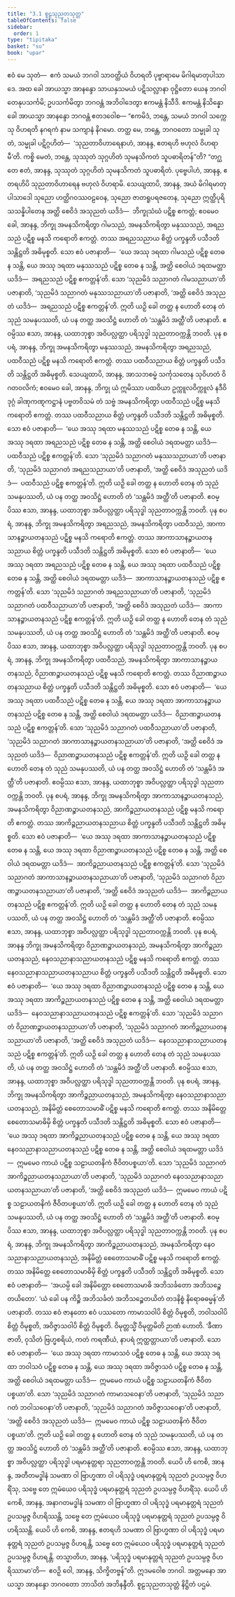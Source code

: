 ```yaml
---
title: "3.1 စူဠသုညတသုတ္တ"
tableOfContents: false
sidebar:
  order: 1
type: "tipitaka"
basket: "su"
book: "upar"
---
```



<DynamicBreadcrumb />

<Division number="176" book="upar">

<Paragraph number="496" book="upar">
ဧဝံ မေ သုတံ—  ဧကံ သမယံ ဘဂဝါ သာဝတ္ထိယံ ဝိဟရတိ ပုဗ္ဗာရာမေ မိဂါရမာတုပါသာဒေ. အထ ခေါ အာယသ္မာ အာနန္ဒော သာယနှသမယံ ပဋိသလ္လာနာ ဝုဋ္ဌိတော ယေန ဘဂဝါ တေနုပသင်္ကမိ; ဥပသင်္ကမိတွာ ဘဂဝန္တံ အဘိဝါဒေတွာ ဧကမန္တံ နိသီဒိ. ဧကမန္တံ နိသိန္နော ခေါ အာယသ္မာ အာနန္ဒော ဘဂဝန္တံ ဧတဒဝေါစ—
</Paragraph>

<Paragraph number="497" book="upar">
“ဧကမိဒံ, ဘန္တေ, သမယံ ဘဂဝါ သက္ကေသု ဝိဟရတိ နဂရကံ နာမ သကျာနံ နိဂမော. တတ္ထ မေ, ဘန္တေ, ဘဂဝတော သမ္မုခါ သုတံ, သမ္မုခါ ပဋိဂ္ဂဟိတံ—  ‘သုညတာဝိဟာရေနာဟံ, အာနန္ဒ, ဧတရဟိ ဗဟုလံ ဝိဟရာမီ’တိ. ကစ္စိ မေတံ, ဘန္တေ, သုဿုတံ သုဂ္ဂဟိတံ သုမနသိကတံ သူပဓာရိတန်”တိ?
</Paragraph>

<Paragraph number="498" book="upar">
“တဂ္ဃ တေ ဧတံ, အာနန္ဒ, သုဿုတံ သုဂ္ဂဟိတံ သုမနသိကတံ သူပဓာရိတံ. ပုဗ္ဗေပါဟံ, အာနန္ဒ, ဧတရဟိပိ သုညတာဝိဟာရေန ဗဟုလံ ဝိဟရာမိ. သေယျထာပိ, အာနန္ဒ, အယံ မိဂါရမာတုပါသာဒေါ သုညော ဟတ္ထိဂဝဿဝဠဝေန, သုညော ဇာတရူပရဇတေန, သုညော ဣတ္ထိပုရိသသန္နိပါတေန အတ္ထိ စေဝိဒံ အသုညတံ ယဒိဒံ—  ဘိက္ခုသံဃံ ပဋိစ္စ ဧကတ္တံ; ဧဝမေဝ ခေါ, အာနန္ဒ, ဘိက္ခု အမနသိကရိတွာ ဂါမသညံ, အမနသိကရိတွာ မနုဿသညံ, အရညသညံ ပဋိစ္စ မနသိ ကရောတိ ဧကတ္တံ. တဿ အရညသညာယ စိတ္တံ ပက္ခန္ဒတိ ပသီဒတိ သန္တိဋ္ဌတိ အဓိမုစ္စတိ. သော ဧဝံ ပဇာနာတိ—  ‘ယေ အဿု ဒရထာ ဂါမသညံ ပဋိစ္စ တေဓ န သန္တိ, ယေ အဿု ဒရထာ မနုဿသညံ ပဋိစ္စ တေဓ န သန္တိ, အတ္ထိ စေဝါယံ ဒရထမတ္တာ ယဒိဒံ—  အရညသညံ ပဋိစ္စ ဧကတ္တန်’တိ. သော ‘သုညမိဒံ သညာဂတံ ဂါမသညာယာ’တိ ပဇာနာတိ, ‘သုညမိဒံ သညာဂတံ မနုဿသညာယာ’တိ ပဇာနာတိ, ‘အတ္ထိ စေဝိဒံ အသုညတံ ယဒိဒံ—  အရညသညံ ပဋိစ္စ ဧကတ္တန်’တိ. ဣတိ ယဉှိ ခေါ တတ္ထ န ဟောတိ တေန တံ သုညံ သမနုပဿတိ, ယံ ပန တတ္ထ အဝသိဋ္ဌံ ဟောတိ တံ ‘သန္တမိဒံ အတ္ထီ’တိ ပဇာနာတိ. ဧဝမ္ပိဿ ဧသာ, အာနန္ဒ, ယထာဘုစ္စာ အဝိပလ္လတ္ထာ ပရိသုဒ္ဓါ သုညတာဝက္ကန္တိ ဘဝတိ.
</Paragraph>

</Division>
<Division number="177" book="upar">

<Paragraph number="499" book="upar">
ပုန စပရံ, အာနန္ဒ, ဘိက္ခု အမနသိကရိတွာ မနုဿသညံ, အမနသိကရိတွာ အရညသညံ, ပထဝီသညံ ပဋိစ္စ မနသိ ကရောတိ ဧကတ္တံ. တဿ ပထဝီသညာယ စိတ္တံ ပက္ခန္ဒတိ ပသီဒတိ သန္တိဋ္ဌတိ အဓိမုစ္စတိ. သေယျထာပိ, အာနန္ဒ, အာသဘစမ္မံ သင်္ကုသတေန သုဝိဟတံ ဝိဂတဝလိကံ; ဧဝမေဝ ခေါ, အာနန္ဒ, ဘိက္ခု ယံ ဣမိဿာ ပထဝိယာ ဥက္ကူလဝိက္ကူလံ နဒီဝိဒုဂ္ဂံ ခါဏုကဏ္ဋကဋ္ဌာနံ ပဗ္ဗတဝိသမံ တံ သဗ္ဗံ အမနသိကရိတွာ ပထဝီသညံ ပဋိစ္စ မနသိ ကရောတိ ဧကတ္တံ. တဿ ပထဝီသညာယ စိတ္တံ ပက္ခန္ဒတိ ပသီဒတိ သန္တိဋ္ဌတိ အဓိမုစ္စတိ. သော ဧဝံ ပဇာနာတိ—  ‘ယေ အဿု ဒရထာ မနုဿသညံ ပဋိစ္စ တေဓ န သန္တိ, ယေ အဿု ဒရထာ အရညသညံ ပဋိစ္စ တေဓ န သန္တိ, အတ္ထိ စေဝါယံ ဒရထမတ္တာ ယဒိဒံ—  ပထဝီသညံ ပဋိစ္စ ဧကတ္တန်’တိ. သော ‘သုညမိဒံ သညာဂတံ မနုဿသညာယာ’တိ ပဇာနာတိ, ‘သုညမိဒံ သညာဂတံ အရညသညာယာ’တိ ပဇာနာတိ, ‘အတ္ထိ စေဝိဒံ အသုညတံ ယဒိဒံ—  ပထဝီသညံ ပဋိစ္စ ဧကတ္တန်’တိ. ဣတိ ယဉှိ ခေါ တတ္ထ န ဟောတိ တေန တံ သုညံ သမနုပဿတိ, ယံ ပန တတ္ထ အဝသိဋ္ဌံ ဟောတိ တံ ‘သန္တမိဒံ အတ္ထီ’တိ ပဇာနာတိ. ဧဝမ္ပိဿ ဧသာ, အာနန္ဒ, ယထာဘုစ္စာ အဝိပလ္လတ္ထာ ပရိသုဒ္ဓါ သုညတာဝက္ကန္တိ ဘဝတိ.
</Paragraph>

</Division>
<Division number="178" book="upar">

<Paragraph number="500" book="upar">
ပုန စပရံ, အာနန္ဒ, ဘိက္ခု အမနသိကရိတွာ အရညသညံ, အမနသိကရိတွာ ပထဝီသညံ, အာကာသာနဉ္စာယတနသညံ ပဋိစ္စ မနသိ ကရောတိ ဧကတ္တံ. တဿ အာကာသာနဉ္စာယတနသညာယ စိတ္တံ ပက္ခန္ဒတိ ပသီဒတိ သန္တိဋ္ဌတိ အဓိမုစ္စတိ. သော ဧဝံ ပဇာနာတိ—  ‘ယေ အဿု ဒရထာ အရညသညံ ပဋိစ္စ တေဓ န သန္တိ, ယေ အဿု ဒရထာ ပထဝီသညံ ပဋိစ္စ တေဓ န သန္တိ, အတ္ထိ စေဝါယံ ဒရထမတ္တာ ယဒိဒံ—  အာကာသာနဉ္စာယတနသညံ ပဋိစ္စ ဧကတ္တန်’တိ. သော ‘သုညမိဒံ သညာဂတံ အရညသညာယာ’တိ ပဇာနာတိ, ‘သုညမိဒံ သညာဂတံ ပထဝီသညာယာ’တိ ပဇာနာတိ, ‘အတ္ထိ စေဝိဒံ အသုညတံ ယဒိဒံ—  အာကာသာနဉ္စာယတနသညံ ပဋိစ္စ ဧကတ္တန်’တိ. ဣတိ ယဉှိ ခေါ တတ္ထ န ဟောတိ တေန တံ သုညံ သမနုပဿတိ, ယံ ပန တတ္ထ အဝသိဋ္ဌံ ဟောတိ တံ ‘သန္တမိဒံ အတ္ထီ’တိ ပဇာနာတိ. ဧဝမ္ပိဿ ဧသာ, အာနန္ဒ, ယထာဘုစ္စာ အဝိပလ္လတ္ထာ ပရိသုဒ္ဓါ သုညတာဝက္ကန္တိ ဘဝတိ.
</Paragraph>

</Division>
<Division number="179" book="upar">

<Paragraph number="501" book="upar">
ပုန စပရံ, အာနန္ဒ, ဘိက္ခု အမနသိကရိတွာ ပထဝီသညံ, အမနသိကရိတွာ အာကာသာနဉ္စာယတနသညံ, ဝိညာဏဉ္စာယတနသညံ ပဋိစ္စ မနသိ ကရောတိ ဧကတ္တံ. တဿ ဝိညာဏဉ္စာယတနသညာယ စိတ္တံ ပက္ခန္ဒတိ ပသီဒတိ သန္တိဋ္ဌတိ အဓိမုစ္စတိ. သော ဧဝံ ပဇာနာတိ—  ‘ယေ အဿု ဒရထာ ပထဝီသညံ ပဋိစ္စ တေဓ န သန္တိ, ယေ အဿု ဒရထာ အာကာသာနဉ္စာယတနသညံ ပဋိစ္စ တေဓ န သန္တိ, အတ္ထိ စေဝါယံ ဒရထမတ္တာ ယဒိဒံ—  ဝိညာဏဉ္စာယတနသညံ ပဋိစ္စ ဧကတ္တန်’တိ. သော ‘သုညမိဒံ သညာဂတံ ပထဝီသညာယာ’တိ ပဇာနာတိ, ‘သုညမိဒံ သညာဂတံ အာကာသာနဉ္စာယတနသညာယာ’တိ ပဇာနာတိ, ‘အတ္ထိ စေဝိဒံ အသုညတံ ယဒိဒံ—  ဝိညာဏဉ္စာယတနသညံ ပဋိစ္စ ဧကတ္တန်’တိ. ဣတိ ယဉှိ ခေါ တတ္ထ န ဟောတိ တေန တံ သုညံ သမနုပဿတိ, ယံ ပန တတ္ထ အဝသိဋ္ဌံ ဟောတိ တံ ‘သန္တမိဒံ အတ္ထီ’တိ ပဇာနာတိ. ဧဝမ္ပိဿ ဧသာ, အာနန္ဒ, ယထာဘုစ္စာ အဝိပလ္လတ္ထာ ပရိသုဒ္ဓါ သုညတာဝက္ကန္တိ ဘဝတိ.
</Paragraph>

</Division>
<Division number="180" book="upar">

<Paragraph number="502" book="upar">
ပုန စပရံ, အာနန္ဒ, ဘိက္ခု အမနသိကရိတွာ အာကာသာနဉ္စာယတနသညံ, အမနသိကရိတွာ ဝိညာဏဉ္စာယတနသညံ, အာကိဉ္စညာယတနသညံ ပဋိစ္စ မနသိ ကရောတိ ဧကတ္တံ. တဿ အာကိဉ္စညာယတနသညာယ စိတ္တံ ပက္ခန္ဒတိ ပသီဒတိ သန္တိဋ္ဌတိ အဓိမုစ္စတိ. သော ဧဝံ ပဇာနာတိ—  ‘ယေ အဿု ဒရထာ အာကာသာနဉ္စာယတနသညံ ပဋိစ္စ တေဓ န သန္တိ, ယေ အဿု ဒရထာ ဝိညာဏဉ္စာယတနသညံ ပဋိစ္စ တေဓ န သန္တိ, အတ္ထိ စေဝါယံ ဒရထမတ္တာ ယဒိဒံ—  အာကိဉ္စညာယတနသညံ ပဋိစ္စ ဧကတ္တန်’တိ. သော ‘သုညမိဒံ သညာဂတံ အာကာသာနဉ္စာယတနသညာယာ’တိ ပဇာနာတိ, ‘သုညမိဒံ သညာဂတံ ဝိညာဏဉ္စာယတနသညာယာ’တိ ပဇာနာတိ, ‘အတ္ထိ စေဝိဒံ အသုညတံ ယဒိဒံ—  အာကိဉ္စညာယတနသညံ ပဋိစ္စ ဧကတ္တန်’တိ. ဣတိ ယဉှိ ခေါ တတ္ထ န ဟောတိ တေန တံ သုညံ သမနုပဿတိ, ယံ ပန တတ္ထ အဝသိဋ္ဌံ ဟောတိ တံ ‘သန္တမိဒံ အတ္ထီ’တိ ပဇာနာတိ. ဧဝမ္ပိဿ ဧသာ, အာနန္ဒ, ယထာဘုစ္စာ အဝိပလ္လတ္ထာ ပရိသုဒ္ဓါ သုညတာဝက္ကန္တိ ဘဝတိ.
</Paragraph>

</Division>
<Division number="181" book="upar">

<Paragraph number="503" book="upar">
ပုန စပရံ, အာနန္ဒ ဘိက္ခု အမနသိကရိတွာ ဝိညာဏဉ္စာယတနသညံ, အမနသိကရိတွာ အာကိဉ္စညာယတနသညံ, နေဝသညာနာသညာယတနသညံ ပဋိစ္စ မနသိ ကရောတိ ဧကတ္တံ. တဿ နေဝသညာနာသညာယတနသညာယ စိတ္တံ ပက္ခန္ဒတိ ပသီဒတိ သန္တိဋ္ဌတိ အဓိမုစ္စတိ. သော ဧဝံ ပဇာနာတိ—  ‘ယေ အဿု ဒရထာ ဝိညာဏဉ္စာယတနသညံ ပဋိစ္စ တေဓ န သန္တိ, ယေ အဿု ဒရထာ အာကိဉ္စညာယတနသညံ ပဋိစ္စ တေဓ န သန္တိ, အတ္ထိ စေဝါယံ ဒရထမတ္တာ ယဒိဒံ—  နေဝသညာနာသညာယတနသညံ ပဋိစ္စ ဧကတ္တန်’တိ. သော ‘သုညမိဒံ သညာဂတံ ဝိညာဏဉ္စာယတနသညာယာ’တိ ပဇာနာတိ, ‘သုညမိဒံ သညာဂတံ အာကိဉ္စညာယတနသညာယာ’တိ ပဇာနာတိ, ‘အတ္ထိ စေဝိဒံ အသုညတံ ယဒိဒံ—  နေဝသညာနာသညာယတနသညံ ပဋိစ္စ ဧကတ္တန်’တိ. ဣတိ ယဉှိ ခေါ တတ္ထ န ဟောတိ တေန တံ သုညံ သမနုပဿတိ, ယံ ပန တတ္ထ အဝသိဋ္ဌံ ဟောတိ တံ ‘သန္တမိဒံ အတ္ထီ’တိ ပဇာနာတိ. ဧဝမ္ပိဿ ဧသာ, အာနန္ဒ, ယထာဘုစ္စာ အဝိပလ္လတ္ထာ ပရိသုဒ္ဓါ သုညတာဝက္ကန္တိ ဘဝတိ.
</Paragraph>

</Division>
<Division number="182" book="upar">

<Paragraph number="504" book="upar">
ပုန စပရံ, အာနန္ဒ, ဘိက္ခု အမနသိကရိတွာ အာကိဉ္စညာယတနသညံ, အမနသိကရိတွာ နေဝသညာနာသညာယတနသညံ, အနိမိတ္တံ စေတောသမာဓိံ ပဋိစ္စ မနသိ ကရောတိ ဧကတ္တံ. တဿ အနိမိတ္တေ စေတောသမာဓိမှိ စိတ္တံ ပက္ခန္ဒတိ ပသီဒတိ သန္တိဋ္ဌတိ အဓိမုစ္စတိ. သော ဧဝံ ပဇာနာတိ—  ‘ယေ အဿု ဒရထာ အာကိဉ္စညာယတနသညံ ပဋိစ္စ တေဓ န သန္တိ, ယေ အဿု ဒရထာ နေဝသညာနာသညာယတနသညံ ပဋိစ္စ တေဓ န သန္တိ, အတ္ထိ စေဝါယံ ဒရထမတ္တာ ယဒိဒံ—  ဣမမေဝ ကာယံ ပဋိစ္စ သဠာယတနိကံ ဇီဝိတပစ္စယာ’တိ. သော ‘သုညမိဒံ သညာဂတံ အာကိဉ္စညာယတနသညာယာ’တိ ပဇာနာတိ, ‘သုညမိဒံ သညာဂတံ နေဝသညာနာသညာယတနသညာယာ’တိ ပဇာနာတိ, ‘အတ္ထိ စေဝိဒံ အသုညတံ ယဒိဒံ—  ဣမမေဝ ကာယံ ပဋိစ္စ သဠာယတနိကံ ဇီဝိတပစ္စယာ’တိ. ဣတိ ယဉှိ ခေါ တတ္ထ န ဟောတိ တေန တံ သုညံ သမနုပဿတိ, ယံ ပန တတ္ထ အဝသိဋ္ဌံ ဟောတိ တံ ‘သန္တမိဒံ အတ္ထီ’တိ ပဇာနာတိ. ဧဝမ္ပိဿ ဧသာ, အာနန္ဒ, ယထာဘုစ္စာ အဝိပလ္လတ္ထာ ပရိသုဒ္ဓါ သုညတာဝက္ကန္တိ ဘဝတိ.
</Paragraph>

</Division>
<Division number="183" book="upar">

<Paragraph number="505" book="upar">
ပုန စပရံ, အာနန္ဒ, ဘိက္ခု အမနသိကရိတွာ အာကိဉ္စညာယတနသညံ, အမနသိကရိတွာ နေဝသညာနာသညာယတနသညံ, အနိမိတ္တံ စေတောသမာဓိံ ပဋိစ္စ မနသိ ကရောတိ ဧကတ္တံ. တဿ အနိမိတ္တေ စေတောသမာဓိမှိ စိတ္တံ ပက္ခန္ဒတိ ပသီဒတိ သန္တိဋ္ဌတိ အဓိမုစ္စတိ. သော ဧဝံ ပဇာနာတိ—  ‘အယမ္ပိ ခေါ အနိမိတ္တော စေတောသမာဓိ အဘိသင်္ခတော အဘိသဉ္စေတယိတော’. ‘ယံ ခေါ ပန ကိဉ္စိ အဘိသင်္ခတံ အဘိသဉ္စေတယိတံ တဒနိစ္စံ နိရောဓဓမ္မန်’တိ ပဇာနာတိ. တဿ ဧဝံ ဇာနတော ဧဝံ ပဿတော ကာမာသဝါပိ စိတ္တံ ဝိမုစ္စတိ, ဘဝါသဝါပိ စိတ္တံ ဝိမုစ္စတိ, အဝိဇ္ဇာသဝါပိ စိတ္တံ ဝိမုစ္စတိ. ဝိမုတ္တသ္မိံ ဝိမုတ္တမိတိ ဉာဏံ ဟောတိ. ‘ခီဏာ ဇာတိ, ဝုသိတံ ဗြဟ္မစရိယံ, ကတံ ကရဏီယံ, နာပရံ ဣတ္ထတ္တာယာ’တိ ပဇာနာတိ. သော ဧဝံ ပဇာနာတိ—  ‘ယေ အဿု ဒရထာ ကာမာသဝံ ပဋိစ္စ တေဓ န သန္တိ, ယေ အဿု ဒရထာ ဘဝါသဝံ ပဋိစ္စ တေဓ န သန္တိ, ယေ အဿု ဒရထာ အဝိဇ္ဇာသဝံ ပဋိစ္စ တေဓ န သန္တိ, အတ္ထိ စေဝါယံ ဒရထမတ္တာ ယဒိဒံ—  ဣမမေဝ ကာယံ ပဋိစ္စ သဠာယတနိကံ ဇီဝိတပစ္စယာ’တိ. သော ‘သုညမိဒံ သညာဂတံ ကာမာသဝေနာ’တိ ပဇာနာတိ, ‘သုညမိဒံ သညာဂတံ ဘဝါသဝေနာ’တိ ပဇာနာတိ, ‘သုညမိဒံ သညာဂတံ အဝိဇ္ဇာသဝေနာ’တိ ပဇာနာတိ, ‘အတ္ထိ စေဝိဒံ အသုညတံ ယဒိဒံ—  ဣမမေဝ ကာယံ ပဋိစ္စ သဠာယတနိကံ ဇီဝိတပစ္စယာ’တိ. ဣတိ ယဉှိ ခေါ တတ္ထ န ဟောတိ တေန တံ သုညံ သမနုပဿတိ, ယံ ပန တတ္ထ အဝသိဋ္ဌံ ဟောတိ တံ ‘သန္တမိဒံ အတ္ထီ’တိ ပဇာနာတိ. ဧဝမ္ပိဿ ဧသာ, အာနန္ဒ, ယထာဘုစ္စာ အဝိပလ္လတ္ထာ ပရိသုဒ္ဓါ ပရမာနုတ္တရာ သုညတာဝက္ကန္တိ ဘဝတိ.
</Paragraph>

</Division>
<Division number="184" book="upar">

<Paragraph number="506" book="upar">
ယေပိ ဟိ ကေစိ, အာနန္ဒ, အတီတမဒ္ဓါနံ သမဏာ ဝါ ဗြာဟ္မဏာ ဝါ ပရိသုဒ္ဓံ ပရမာနုတ္တရံ သုညတံ ဥပသမ္ပဇ္ဇ ဝိဟရိံသု, သဗ္ဗေ တေ ဣမံယေဝ ပရိသုဒ္ဓံ ပရမာနုတ္တရံ သုညတံ ဥပသမ္ပဇ္ဇ ဝိဟရိံသု. ယေပိ ဟိ ကေစိ, အာနန္ဒ, အနာဂတမဒ္ဓါနံ သမဏာ ဝါ ဗြာဟ္မဏာ ဝါ ပရိသုဒ္ဓံ ပရမာနုတ္တရံ သုညတံ ဥပသမ္ပဇ္ဇ ဝိဟရိဿန္တိ, သဗ္ဗေ တေ ဣမံယေဝ ပရိသုဒ္ဓံ ပရမာနုတ္တရံ သုညတံ ဥပသမ္ပဇ္ဇ ဝိဟရိဿန္တိ. ယေပိ ဟိ ကေစိ, အာနန္ဒ, ဧတရဟိ သမဏာ ဝါ ဗြာဟ္မဏာ ဝါ ပရိသုဒ္ဓံ ပရမာနုတ္တရံ သုညတံ ဥပသမ္ပဇ္ဇ ဝိဟရန္တိ, သဗ္ဗေ တေ ဣမံယေဝ ပရိသုဒ္ဓံ ပရမာနုတ္တရံ သုညတံ ဥပသမ္ပဇ္ဇ ဝိဟရန္တိ. တသ္မာတိဟ, အာနန္ဒ, ‘ပရိသုဒ္ဓံ ပရမာနုတ္တရံ သုညတံ ဥပသမ္ပဇ္ဇ ဝိဟရိဿာမာ’တိ—  ဧဝဉှိ ဝေါ, အာနန္ဒ, သိက္ခိတဗ္ဗန်”တိ.
</Paragraph>

<Paragraph number="507" book="upar">
ဣဒမဝေါစ ဘဂဝါ. အတ္တမနော အာယသ္မာ အာနန္ဒော ဘဂဝတော ဘာသိတံ အဘိနန္ဒီတိ.

</Paragraph>
</Division>

<Paragraph number="508" type="center" book="upar">
စူဠသုညတသုတ္တံ နိဋ္ဌိတံ ပဌမံ.
</Paragraph>
